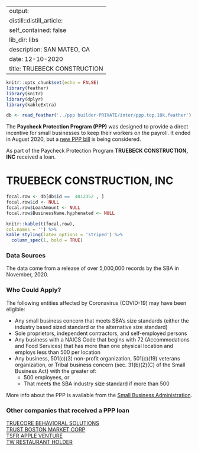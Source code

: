 
---
output:
  distill::distill_article:
    self_contained: false
    lib_dir: libs
description: SAN MATEO, CA 
date: 12-10-2020
title: TRUEBECK CONSTRUCTION 
---




```r
knitr::opts_chunk$set(echo = FALSE)
library(feather)
library(knitr)
library(dplyr)
library(kableExtra)

db <- read_feather('../ppp builder-PRIVATE/inter/ppp.top.10k.feather')

```



The **Paycheck Protection Program (PPP)** was designed to provide a direct incentive for small businesses to keep their workers on the payroll. It ended in August 2020, but a [new PPP bill](https://thehill.com/policy/finance/529092-bipartisan-support-for-new-ppp-loans-gains-momentum-in-congress) is being considered.

As part of the Paycheck Protection Program **TRUEBECK CONSTRUCTION, INC** received a loan.


# TRUEBECK CONSTRUCTION, INC 

```r
focal.row <- db[db$id ==  4812352 , ]
focal.row$id <- NULL
focal.row$LoanAmount <- NULL
focal.row$BusinessName.hyphenated <- NULL

knitr::kable(t(focal.row), 
col.names = '') %>%
kable_styling(latex_options = 'striped') %>%
  column_spec(1, bold = TRUE)


```

### Data Sources

The data come from a release of over 5,000,000 records by the SBA in November, 2020.


### Who Could Apply?

The following entities affected by Coronavirus (COVID-19) may have been eligible:

+ Any small business concern that meets SBA’s size standards (either the industry based sized standard or the alternative size standard)
+ Sole proprietors, independent contractors, and self-employed persons
+ Any business with a NAICS Code that begins with 72 (Accommodations and Food Services) that has more than one physical location and employs less than 500 per location
+ Any business, 501(c)(3) non-profit organization, 501(c)(19) veterans organization, or Tribal business concern (sec. 31(b)(2)(C) of the Small Business Act) with the greater of:
  + 500 employees, or 
  + That meets the SBA industry size standard if more than 500


More info about the PPP is available from the [Small Business Administration](https://www.sba.gov/funding-programs/loans/coronavirus-relief-options/paycheck-protection-program).

 
### Other companies that received a PPP loan 
   
 [TRUECORE BEHAVIORAL SOLUTIONS](/Paycheck-Protection-Program/4812408-TRUECORE-BEHAVIORAL-SOLUTIONS) <br> [TRUST BOSTON MARKET CORP](/Paycheck-Protection-Program/4814104-TRUST-BOSTON-MARKET-CORP) <br> [TSFR APPLE VENTURE](/Paycheck-Protection-Program/4816202-TSFR-APPLE-VENTURE) <br> [TW RESTAURANT HOLDER](/Paycheck-Protection-Program/4827653-TW-RESTAURANT-HOLDER) <br>